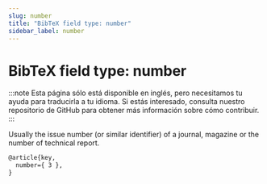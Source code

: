 ```yaml
---
slug: number
title: "BibTeX field type: number"
sidebar_label: number
---
```


# BibTeX field type: number

:::note
Esta página sólo está disponible en inglés, pero necesitamos tu ayuda para traducirla a tu idioma. Si estás interesado, consulta nuestro repositorio de GitHub para obtener más información sobre cómo contribuir.
:::

Usually the issue number (or similar identifier) of a journal, magazine or the number of technical report.


```tex
@article{key,
  number={ 3 },
}
```
